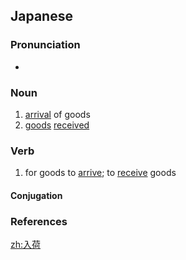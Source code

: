 ==Japanese==
{{ja-kanjitab|にゅう|か|yomi=o}}

===Pronunciation===
* {{ja-pron|にゅうか|y=o|acc=0|acc_ref=NHK}}

===Noun===
{{ja-noun|にゅうか}}

# [[arrival]] of goods
# [[goods]] [[receive]]d

===Verb===
{{ja-verb-suru|にゅうか}}

# for goods to [[arrive]]; to [[receive]] goods

====Conjugation====
{{ja-suru|にゅうか}}

===References===
<references/>

[[zh:入荷]]